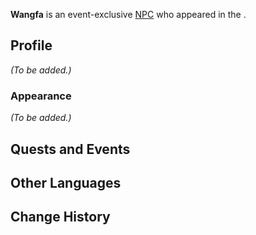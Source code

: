 {{Meta
<!-- Remove this template after adding the missing info -->
|missing_NPC_profile  = yes
}}
{{Character Infobox
|type             = Event NPC
|image            = NPC Wangfa.png
|realname         = <!-- Optional, if different from in-game name -->
|deceased         = <!-- Past (for deceased prior to events of the game) or free response -->
|region           = Liyue
|location         = Liyue
|affiliation      = 
|title            = 

|ancestry         = <!-- Clan/family -->
|father           = 
|mother           = 
|spouse           = 
|sibling          = 
|child            = 
|relative         = 

|voiceEN          = 
|voiceCN          = 
|voiceJP          = 
|voiceKR          = 
}}
'''Wangfa''' is an event-exclusive [[NPC]] who appeared in the {{Quest|Shenhe: Inner Musings}}.
<!--
==Location==
{{subst:#tag:gallery|
NPC Location {{subst:#titleparts:{{subst:PAGENAME}}}}.png{{subst:!}}{{subst:#titleparts:{{subst:PAGENAME}}}}'s location
NPC Location {{subst:#titleparts:{{subst:PAGENAME}}}} Context.png{{subst:!}}Additional context
}}
-->
==Profile==
<!--Detailed story/lore information goes here.-->
''(To be added.)''

===Appearance===
<!--Keep appearance section short and concise. Limit to 2 paragraphs with 3-4 sentences each.-->
''(To be added.)''

==Quests and Events==
{{Quests and Events}}

==Other Languages==
{{Other Languages|default_hidden=1
|en       = Wangfa
|zhs      = 望发
|zhs_rm   = 
|zht      = 望發
|zht_rm   = 
|ja       = 望発
|ja_rm    = 
|ko       = 망배
|es       = Wangfa
|fr       = Wangfa
|ru       = Ван Фа
|th       = Wangfa
|vi       = Wangfa
|de       = Wangfa
|id       = Wangfa
|pt       = Wangfa
|tr       = Wangfa
|it       = Wangfa
}}

==Change History==
{{Change History|5.4}}
<!--
==References==
{{Reflist}}
-->